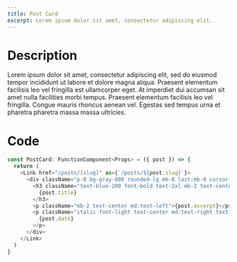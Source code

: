```yaml
---
title: Post Card
excerpt: Lorem ipsum dolor sit amet, consectetur adipiscing elit.
---
```


# Description

Lorem ipsum dolor sit amet, consectetur adipiscing elit, sed do eiusmod tempor incididunt ut labore et dolore magna aliqua. Praesent elementum facilisis leo vel fringilla est ullamcorper eget. At imperdiet dui accumsan sit amet nulla facilities morbi tempus. Praesent elementum facilisis leo vel fringilla. Congue mauris rhoncus aenean vel. Egestas sed tempus urna et pharetra pharetra massa massa ultricies.

# Code

```typescript
const PostCard: FunctionComponent<Props> = ({ post }) => {
  return (
    <Link href="/posts/[slug]" as={`/posts/${post.slug}`}>
      <div className="p-8 bg-gray-800 rounded-lg mb-8 last:mb-0 cursor-pointer min-h-[11rem] flex flex-col justify-center">
        <h3 className="text-blue-200 font-bold text-2xl mb-2 text-center md:text-left">
          {post.title}
        </h3>
        <p className="mb-2 text-center md:text-left">{post.excerpt}</p>
        <p className="italic font-light text-center md:text-right text-gray-300">
          {post.date}
        </p>
      </div>
    </Link>
  )
}
```
